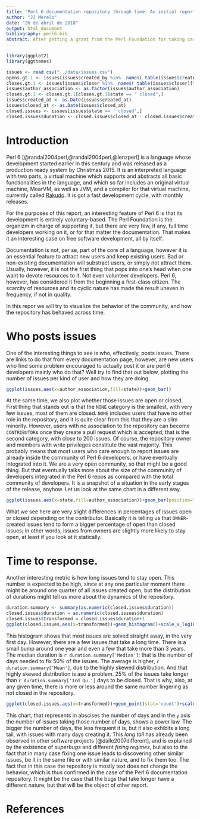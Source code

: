 ```yaml
---
title: 'Perl 6 documentation repository through time: An initial report'
author: "JJ Merelo"
date: "26 de abril de 2018"
output: html_document
bibliography: perl6.bib
abstract: After getting a grant from the Perl Foundation for taking care of the repository where Perl 6 documents are hosted, I wanted to run an initial assessment of how this documentation is behaving in terms of community and evolution. One of the compromises I committed to was to engage with at least 2 issues a day, since the number of issues was initially around 300 and was increasing. So in this initial report I will take a look at these issues, who posts them, who solves them, how long does it take to close them. 
---
```


```r
library(ggplot2)
library(ggthemes)

issues <- read.csv("../data/issues.csv")
opens.gt.1 <- issues[issues$created_by %in%  names( table(issues$created_by)[table(issues$created_by) > 1]),]
closes.gt.1 <- issues[issues$closer %in%  names( table(issues$closer)[table(issues$closer) > 1]),]
issues$author_association <- as.factor(issues$author_association)
closes.gt.1 <- closes.gt.1[closes.gt.1$state == " closed",]
issues$created_at <- as.Date(issues$created_at)
issues$closed_at <- as.Date(issues$closed_at)
closed.issues <- issues[issues$state == ' closed',]
closed.issues$duration <- closed.issues$closed_at - closed.issues$created_at

```

# Introduction

Perl 6  [@randal2004perl,@randal2004perl,@lenzperl] is a language whose development started earlier in this century and was released as a production ready system by Christmas 2015. It is an interpreted language with two parts, a virtual machine which supports and abstracts all basic functionalities in the language, and which so far includes an original virtual machine, MoarVM, as well as JVM, and a compiler for that virtual machine, currently called [Rakudo](https://rakudo.org). It is got a fast development cycle, with monthly releases.

For the purposes of this report, an interesting feature of Perl 6 is that its development is entirely voluntary-based. The Perl Foundation is the organizm in charge of supporting it, but there are very few, if any, full time developers working on it, or for that matter the documentation. That makes it an interesting case on free software development, all by itself.

Documentation is not, per se, part of the core of a language, however it is an essential feature to attract new users and keep existing users. Bad or non-existing documentation will substract users, or simply not attract them. Usually, however, it is not the first thing that pops into one's head when one want to devote resources to it. Not even volunteer developers. Perl 6, however, has considered it from the beginning a first-class citizen. The scarcity of resources and its cyclic nature has made the result uneven in frequency, if not in quality.

In this repor we will try to visualize the behavior of the community, and how the repository has behaved across time. 

# Who posts issues

One of the interesting things to see is who, effectively, posts issues. There are links to do that from every documentation page; however, are new users who find some problem encouraged to actually post it or are perl 6 developers mainly who do that?
Well try to find that out below, plotting the number of issues per kind of user and how they are doing. 

```r
ggplot(issues,aes(x=author_association,fill=state))+geom_bar() 
``` 
At the same time, we also plot whether those issues are open or closed. First thing that stands out is that the `NONE` category is the smallest, with very few issues, most of them are closed. `NONE` includes users that have no other role in the repository, and it is quite clear from this that they are a slim minority. However, users with no association to the repository can become `CONTRIBUTOR`s once they create a pull request which is accepted; that is the second category, with close to 200 issues. Of course, the repository owner and members with write privileges constitute the vast majority. 
This probably means that most users who care enough to report issues are already inside the community of Perl 6 developers, or have eventually integrated into it. We are a very open community, so that might be a good thing. But that eventually talks more about the size of the community of developers integrated in the Perl 6 repos as compared with the total community of developers. It is a snapshot of a situation in the early stages of the release, anyhow. 
Let us look at the same chart in a different way. 
```r
ggplot(issues,aes(x=state,fill=author_association))+geom_bar(position="fill") 
``` 
What we see here are very slight differences in percentages of issues open or closed depending on the contributor. Basically it is telling us that `OWNER`-created issues tend to form a bigger percentage of open than closed issues; in other words, issues from owners are slightly more likely to stay open, at least if you look at it statically.

# Time to response.

Another interesting metric is how long issues tend to stay open. This number is expected to be high, since at any one particular moment there might be around one quarter of all issues created open, but the distribution of durations might tell us more about the dynamics of the repository.
```r
duration.summary <- summary(as.numeric(closed.issues$duration))
closed.issues$duration = as.numeric(closed.issues$duration)
closed.issues$transformed = closed.issues$duration+1
ggplot(closed.issues,aes(x=transformed))+geom_histogram()+scale_x_log10()
``` 
This histogram shows that most issues are solved straight away, in the very first day. However, there are a few issues that take a long time. There is a small bump around one year and even a few that take more than 3 years. The median duration is `r duration.summary['Median']`; that is the number of days needed to fix 50% of the issues. The average is higher, `r duration.summary['Mean']`, due to the highly skewed distribution. And that highly skewed distribution is aso a problem. 25% of the issues take longer than `r duration.summary['3rd Qu.']` days to be closed. That is why, also, at any given time, there is more or less around the same number lingering as not closed in the repository.
```r
ggplot(closed.issues,aes(x=transformed))+geom_point(stat='count')+scale_x_log10()+scale_y_log10()
``` 
This chart, that represents in abscises the number of days and in the `y` axis the number of issues taking those number of days, shows a power law. The bigger the number of days, the less frequent it is, but it also exhibits a long tail, with issues with many days creating it. This *long tail* has already been observed in other software projects [@dalle2007different], and is explained by the existence of *superbugs* and different *fixing regimes*, but also to the fact that in many case fixing one issue leads to discovering other similar issues, be it in the same file or with similar nature, and to fix them too. The fact that in this case the repository is mostly text does not change the behavior, which is thus confirmed in the case of the Perl 6 documentation repository. It might be the case that the bugs that take longer have a different nature, but that will be the object of other report. 

# References
